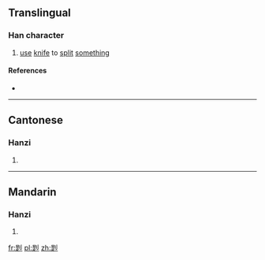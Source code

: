 ==Translingual==

===Han character===
{{Han char|rn=18|rad=刀|as=09|sn=11|four=|canj=AOLN|ids=⿺是刂}}

# [[use]] [[knife]] to [[split]] [[something]]

====References====
* {{Han ref|kx=0142.100|hdz=10348.040|uh=34F3|ud=13555}}

----

==Cantonese==

===Hanzi===
{{yue-hanzi|jyut=[[dai1]]|y=dai1}}

# {{defn|lang=yue|sort=刀09}}

----

==Mandarin==

===Hanzi===
{{cmn-hanzi|pin=[[dī]] ([[di1]])|wg=ti<sup>1</sup>}}

# {{defn|lang=cmn|sort=刀09}}

[[fr:㓳]]
[[pl:㓳]]
[[zh:㓳]]